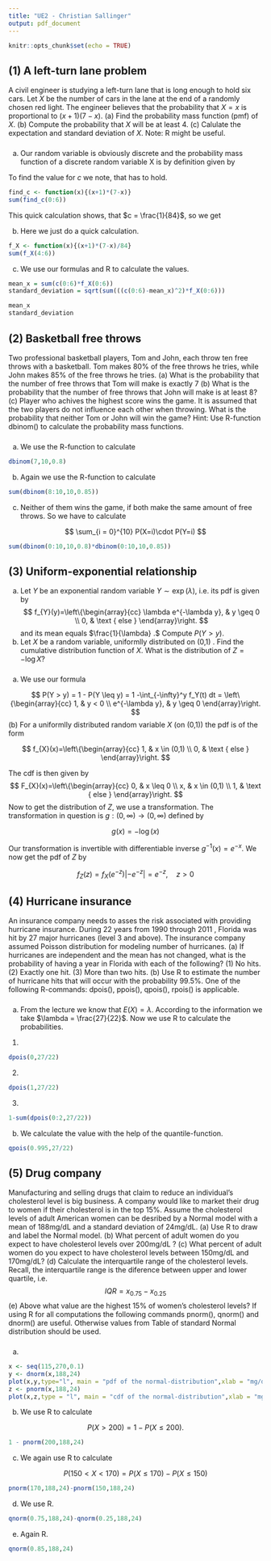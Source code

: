 ```yaml
---
title: "UE2 - Christian Sallinger"
output: pdf_document
---
```


```r
knitr::opts_chunk$set(echo = TRUE)
```

## (1) A left-turn lane problem 
A civil engineer is studying a left-turn lane that is long enough to hold six cars. Let $X$ be the number of cars in the lane at the end of a randomly chosen red light. The engineer believes that the probability that $X=x$ is proportional to $(x+1)(7-x)$. \newline
(a) Find the probability mass function (pmf) of $X$.\newline
(b) Compute the probability that $X$ will be at least 4. \newline
(c) Calulate the expectation and standard deviation of $X$. Note: $\mathrm{R}$ might be useful. \newline \newline

### \textit{Solution}

  (a) Our random variable is obviously discrete and the probability mass function of a discrete random variable X is by definition given by

  \begin{align*}
    f_X(x)
    =
    P(X=x)
    =
    (x+1)(7-x)\cdot c
  \end{align*}
  To find the value for $c$ we note, that 
  \begin{align*}
  \sum_{i=0}^6 f_X(i)
  \stackrel{!}{=}
  1
  \end{align*}
  has to hold.

```r
find_c <- function(x){(x+1)*(7-x)}
sum(find_c(0:6))
```
This quick calculation shows, that $c = \frac{1}{84}$, so we get 

\begin{align*}
    f_X(x)=
    \frac{(x+1)(7-x)}{84}
  \end{align*}

 (b) Here we just do a quick calculation.

```r
f_X <- function(x){(x+1)*(7-x)/84}
sum(f_X(4:6))
```
 (c) We use our formulas and R to calculate the values.
```r
mean_x = sum(c(0:6)*f_X(0:6))
standard_deviation = sqrt(sum(((c(0:6)-mean_x)^2)*f_X(0:6)))

mean_x
standard_deviation
```
## (2) Basketball free throws 
Two professional basketball players, Tom and John, each throw ten free throws with a basketball. Tom makes $80 \%$ of the free throws he tries, while John makes $85 \%$ of the free throws he tries. \newline
(a) What is the probability that the number of free throws that Tom will make is exactly $7$ \newline
(b) What is the probability that the number of free throws that John will make is at least $8$? \newline
(c) Player who achives the highest score wins the game. It is assumed that the two players do not influence each other when throwing. What is the probability that neither Tom or John will win the game?\newline
Hint: Use R-function dbinom() to calculate the probability mass functions.

### \textit{Solution}

(a) We use the R-function to calculate
\begin{align*}
P(X = 7)
\end{align*}

```r
dbinom(7,10,0.8)
```
(b) Again we use the R-function to calculate
\begin{align*}
P(Y \geq 8) = P(Y = 10) + P(Y = 9) + P(Y = 8)
\end{align*}
```r
sum(dbinom(8:10,10,0.85))
```
(c) Neither of them wins the game, if both make the same amount of free throws. So we have to calculate 


$$
\sum_{i = 0}^{10} P(X=i)\cdot P(Y=i)
$$
```r
sum(dbinom(0:10,10,0.8)*dbinom(0:10,10,0.85))
```
## (3) Uniform-exponential relationship
(a) Let $Y$ be an exponential random variable $Y \sim \exp (\lambda)$, i.e. its pdf is given by
$$
f_{Y}(y)=\left\{\begin{array}{cc}
\lambda e^{-\lambda y}, & y \geq 0 \\
0, & \text { else }
\end{array}\right.
$$
and its mean equals $\frac{1}{\lambda} .$ Compute $P(Y>y)$.
(b) Let $X$ be a random variable, uniformlly distributed on (0,1) . Find the cumulative distribution function of $X$. What is the distribution of $Z=-\log X ?$

### \textit{Solution}

(a) We use our formula 

$$
P(Y > y) = 1 - P(Y \leq y) = 1 -\int_{-\infty}^y f_Y(t) dt = 
\left\{\begin{array}{cc}
1, & y < 0 \\
e^{-\lambda y}, & y \geq 0
\end{array}\right.
$$
(b) For a uniformlly distributed random variable $X$ (on (0,1)) the pdf is of the form

$$
f_{X}(x)=\left\{\begin{array}{cc}
1, & x \in (0,1) \\
0, & \text { else }
\end{array}\right.
$$

The cdf is then given by
$$
F_{X}(x)=\left\{\begin{array}{cc}
0, & x \leq 0 \\
x, & x \in (0,1) \\
1, & \text { else }
\end{array}\right.
$$
Now to get the distribution of $Z$, we use a transformation. The transformation in question is $g:(0,\infty) \to (0,\infty)$ defined by

$$
g(x) = -\log(x)
$$

Our transformation is invertible with differentiable inverse $g^{-1}(x) = e^{-x}$. We now get the pdf of $Z$ by

$$
f_Z(z)
=
f_X(e^{-z})|-e^{-z}|
=
e^{-z}, \quad z > 0
$$

## (4) Hurricane insurance 
An insurance company needs to asses the risk associated with providing hurricane insurance. During 22 years from 1990 through 2011 , Florida was hit by 27 major hurricanes (level 3 and above). The insurance company assumed Poisson distribution for modeling number of hurricanes. \newline
(a) If hurricanes are independent and the mean has not changed, what is the probability of having a year in Florida with each of the following?\newline
(1) No hits.\newline
(2) Exactly one hit.\newline
(3) More than two hits.\newline
(b) Use $\mathrm{R}$ to estimate the number of hurricane hits that will occur with the probability $99.5 \%$.\newline \textit{Hint:} One of the following R-commands: dpois(), ppois(), qpois(), rpois() is applicable.

### \textit{Solution}

(a) From the lecture we know that $E(X) = \lambda$. According to the information we take $\lambda = \frac{27}{22}$. Now we use R to calculate the probabilities.

(1)
```r
dpois(0,27/22)
```
(2)
```r
dpois(1,27/22)
```
(3)
```r
1-sum(dpois(0:2,27/22))
```
(b) We calculate the value with the help of the quantile-function.

```r
qpois(0.995,27/22)
```

## (5) Drug company 
Manufacturing and selling drugs that claim to reduce an individual's cholesterol level is big business. A company would like to market their drug to women if their cholesterol is in the top $15 \%$. Assume the cholesterol levels of adult American women can be desribed by a Normal model with a mean of $188 \mathrm{mg} / \mathrm{dL}$ and a standard deviation of $24 \mathrm{mg} / \mathrm{dL}$. \newline
(a) Use $\mathrm{R}$ to draw and label the Normal model.\newline
(b) What percent of adult women do you expect to have cholesterol levels over $200 \mathrm{mg} / \mathrm{dL}$ ?\newline
(c) What percent of adult women do you expect to have cholesterol levels between $150 \mathrm{mg} / \mathrm{dL}$ and $170 \mathrm{mg} / \mathrm{dL} ?$\newline
(d) Calculate the interquartile range of the cholesterol levels. Recall, the interquartile range is the diference between upper and lower quartile, i.e.
$$
I Q R=x_{0.75}-x_{0.25}
$$
\noindent
(e) Above what value are the highest $15 \%$ of women's cholesterol levels?\newline
\textit{Hint:} If using $\mathrm{R}$ for all computations the following commands pnorm(), qnorm() and dnorm() are useful. Otherwise values from Table of standard Normal distribution should be used.

### \textit{Solution}

(a)
```r
x <- seq(115,270,0.1)
y <- dnorm(x,188,24)
plot(x,y,type="l", main = "pdf of the normal-distribution",xlab = "mg/dL", ylab = "Value of pdf", xaxp  = c(115, 270, 5))
z <- pnorm(x,188,24)
plot(x,z,type = "l", main = "cdf of the normal-distribution",xlab = "mg/dL", ylab = "Value of cdf",xaxp  = c(115, 270, 5))
```
(b) We use R to calculate

$$
P(X > 200) = 1 - P(X \leq 200).
$$
```r
1 - pnorm(200,188,24)
```
(c) We again use R to calculate

$$
P(150 < X < 170) = P(X \leq 170) - P(X \leq 150)
$$
```r
pnorm(170,188,24)-pnorm(150,188,24)
```
(d) We use R.
```r
qnorm(0.75,188,24)-qnorm(0.25,188,24)
```
(e) Again R.
```r
qnorm(0.85,188,24)
```
